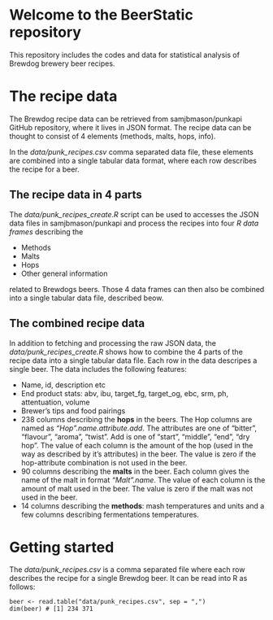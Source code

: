 # Welcome to the BeerStatic repository

This repository includes the codes and data for statistical analysis of Brewdog brewery beer recipes.

# The recipe data

The Brewdog recipe data can be retrieved from samjbmason/punkapi GitHub repository, where it lives in JSON format. The recipe data can be thought to consist of 4 elements (methods, malts, hops, info).  

In the *data/punk_recipes.csv* comma separated data file, these elements are combined into a single tabular data format, where each row describes the recipe for a beer.

## The recipe data in 4 parts

The *data/punk_recipes_create.R* script can be used to accesses the JSON data files in samjbmason/punkapi and process the recipes into four *R data frames* describing the

- Methods
- Malts
- Hops
- Other general information

related to Brewdogs beers. Those 4 data frames can then also be combined into a single tabular data file, described beow.

## The combined recipe data

In addition to fetching and processing the raw JSON data, the *data/punk_recipes_create.R* shows how to combine the 4 parts of the recipe data into a single tabular data file. Each row in the data descripes a single beer. The data includes the following features:

- Name, id, description etc
- End product stats: abv, ibu, target_fg, target_og, ebc, srm, ph, attentuation, volume
- Brewer's tips and food pairings
- 238 columns describing the **hops** in the beers. The Hop columns are named as *"Hop".name.attribute.add*. The attributes are one of "bitter", "flavour", "aroma", "twist". Add is one of "start", "middle", "end", "dry hop". The value of each column is the amount of the hop (used in the way as described by it's attributes) in the beer. The value is zero if the hop-attribute combination is not used in the beer.
- 90 columns describing the **malts** in the beer. Each column gives the name of the malt in format *"Malt".name*. The value of each column is the amount of malt used in the beer. The value is zero if the malt was not used in the beer.
- 14 columns describing the **methods**: mash temperatures and units and a few columns describing fermentations temperatures. 

# Getting started

The *data/punk_recipes.csv* is a comma separated file where each row describes the recipe for a single Brewdog beer. It can be read into R as follows:

```
beer <- read.table("data/punk_recipes.csv", sep = ",")
dim(beer) # [1] 234 371
```

